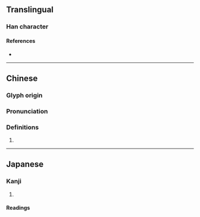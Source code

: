 {{character info}}
==Translingual==

===Han character===
{{Han char|rn=32|rad=土|as=16|sn=19|four=47120|canj=GANX|ids=⿰土閻}}

====References====
* {{Han ref|kx=0241.300|dkj=05587|dj=0481.240|hdz=10501.030|uh=58DB|ud=22747|bh=F1F8|bd=61944}}

----

==Chinese==
{{zh-forms|s=𰊡}}

===Glyph origin===
{{Han etym}}

===Pronunciation===
{{zh-pron
|m=yán
|c=jim4
|mc=y
|oc=y
|cat=
}}

===Definitions===
{{zh-hanzi}}

# {{rfdef|zh}}

----

==Japanese==

===Kanji===
{{ja-kanji|grade=|rs=土16}}

# {{rfdef|ja|sort=土16}}

====Readings====
{{rfv-pron|ja}}
{{ja-readings
|goon=えん<えん<えむ<!--<𛀁む-->
|kanon=えん<えん<えむ<!--<𛀁む
|kun=こしかけ-, ちまた-, ねだい-
-->}}